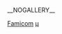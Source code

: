 {{Category game cover header|红白机|Nintendo Entertainment System|FC磁碟机|各红白机兼容机}}

[[Category:电子游戏封面|Famicom]]
[[Category:红白机游戏|μ]]

__NOGALLERY__